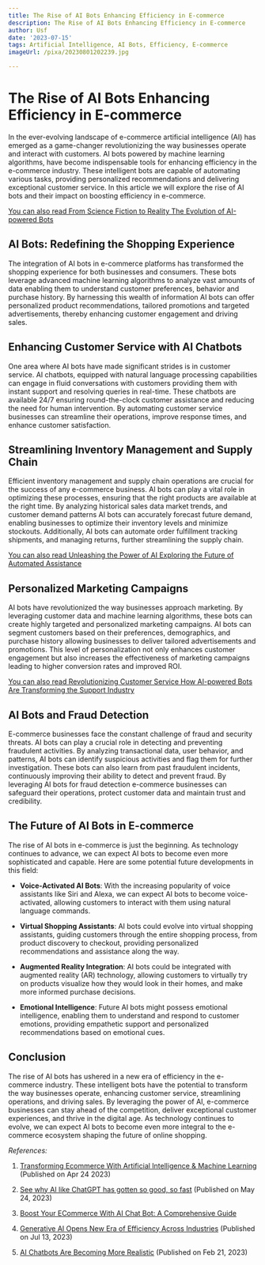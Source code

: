 ```yaml
---
title: The Rise of AI Bots Enhancing Efficiency in E-commerce
description: The Rise of AI Bots Enhancing Efficiency in E-commerce
author: Usf
date: '2023-07-15'
tags: Artificial Intelligence, AI Bots, Efficiency, E-commerce
imageUrl: /pixa/20230801202239.jpg

---
```

# The  Rise of AI Bots Enhancing Efficiency in E-commerce

In the  ever-evolving landscape of e-commerce  artificial intelligence (AI)  has emerged as a game-changer revolutionizing the way businesses operate and interact with customers. AI bots powered by machine learning algorithms, have become  indispensable tools for enhancing efficiency in  the e-commerce industry.  These intelligent bots are capable of automating various tasks,  providing personalized recommendations and delivering exceptional customer service. In  this article we will explore the rise of AI bots and their impact on boosting efficiency in e-commerce.

[You can also read From Science Fiction to Reality The Evolution of AI-powered Bots](From%20Science%20Fiction%20to%20Reality%20The%20Evolution%20of%20AI-powered%20Bots)


## AI Bots: Redefining the Shopping Experience

The integration of AI bots in e-commerce platforms  has transformed the shopping experience for both businesses and consumers. These bots leverage advanced  machine learning algorithms to analyze vast amounts  of data enabling them to understand customer preferences, behavior and purchase history. By harnessing this wealth of information  AI bots can offer personalized  product recommendations, tailored promotions and targeted advertisements, thereby enhancing customer engagement and driving sales.

## Enhancing Customer Service  with AI Chatbots

One area where AI bots have made significant strides is in customer service.  AI  chatbots, equipped  with natural language processing  capabilities can engage in fluid conversations with customers providing them with instant support and resolving queries  in real-time. These chatbots are available 24/7  ensuring round-the-clock customer  assistance and reducing the need for human intervention. By automating customer service businesses  can streamline their operations, improve response times, and enhance customer satisfaction.

## Streamlining Inventory Management and Supply Chain

Efficient inventory management and supply chain operations  are crucial for the success of any e-commerce business. AI bots can play a vital role in optimizing these processes, ensuring that the right products  are available at the right  time. By  analyzing historical  sales data market trends, and customer  demand patterns AI bots can accurately forecast future demand, enabling businesses to optimize their inventory levels and minimize stockouts. Additionally, AI bots can automate order fulfillment tracking shipments, and managing returns, further streamlining the supply chain.

[You can also read Unleashing the Power of AI Exploring the Future of Automated Assistance](Unleashing%20the%20Power%20of%20AI%20Exploring%20the%20Future%20of%20Automated%20Assistance)


## Personalized Marketing  Campaigns

AI bots  have revolutionized  the way  businesses approach marketing. By leveraging customer data and machine learning algorithms, these bots can create  highly targeted and personalized  marketing campaigns.  AI bots can segment customers based on  their preferences, demographics, and purchase history allowing businesses to deliver tailored  advertisements  and promotions. This level of personalization not only  enhances customer engagement but also increases the effectiveness of marketing campaigns leading to higher conversion rates and improved ROI.

[You  can also read Revolutionizing Customer Service How AI-powered  Bots Are Transforming the Support Industry](Revolutionizing%20Customer%20Service%20How%20AI-powered%20Bots%20Are%20Transforming%20the%20Support%20Industry)


## AI Bots and Fraud Detection

E-commerce  businesses face the constant challenge  of  fraud and security threats. AI  bots can play a  crucial role in detecting and preventing fraudulent activities. By analyzing transactional data, user  behavior, and patterns, AI bots can identify suspicious activities and  flag them for further investigation. These bots can also learn from past fraudulent incidents, continuously improving  their ability to detect and prevent fraud. By leveraging AI bots for fraud  detection e-commerce businesses can safeguard their operations, protect customer data and maintain trust and credibility.

##  The Future  of AI Bots in E-commerce

The rise of AI bots in e-commerce is just the beginning. As technology continues to advance, we can expect AI bots to become even more sophisticated and capable. Here are some potential future  developments in this field:

- **Voice-Activated AI Bots**: With the increasing popularity of voice assistants like Siri and Alexa, we can expect AI bots  to become voice-activated, allowing customers  to interact with them using natural language commands.

- **Virtual Shopping Assistants**: AI bots could evolve into  virtual shopping assistants, guiding customers through the entire shopping process, from product discovery to checkout, providing personalized recommendations and assistance along the way.

-  **Augmented Reality  Integration**: AI bots could be integrated with augmented reality (AR) technology, allowing customers to  virtually try on products  visualize how they would look in their homes, and make more informed purchase decisions.

- **Emotional Intelligence**: Future AI bots might possess emotional  intelligence, enabling them to understand and  respond to customer emotions, providing empathetic support and personalized recommendations  based on emotional cues.

## Conclusion

The rise of  AI bots has ushered in a new era of efficiency in the e-commerce industry. These intelligent  bots  have the potential to transform the way  businesses operate, enhancing customer service, streamlining operations, and driving sales. By leveraging the power of AI, e-commerce businesses can stay ahead of the competition, deliver exceptional customer  experiences, and thrive in the digital age. As technology continues to evolve, we can expect AI bots to  become even  more integral to the e-commerce ecosystem shaping the future of online  shopping.

*References:*

1. [Transforming Ecommerce With  Artificial Intelligence  & Machine Learning](https://www.cmswire.com/ecommerce/transforming-ecommerce-with-artificial-intelligence-machine-learning/)  (Published  on Apr  24 2023)

2.  [See why AI like ChatGPT has  gotten so good,  so fast](https://www.washingtonpost.com/business/interactive/2023/artificial-intelligence-tech-rapid-advances/)  (Published on May 24, 2023)

3. [Boost Your ECommerce With AI Chat Bot: A Comprehensive  Guide](https://ecommercefastlane.com/ai-chat-bot/)

4. [Generative AI Opens New Era  of Efficiency Across Industries](https://blogs.nvidia.com/blog/2023/07/13/generative-ai-for-industries/) (Published on Jul 13,  2023)

5. [AI Chatbots Are Becoming More Realistic](https://www.businessnewsdaily.com/9821-smb-artificial-intelligence-chatbots.html) (Published on Feb 21, 2023)